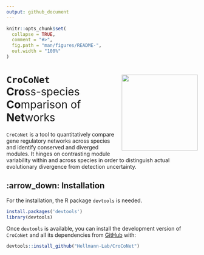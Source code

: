 ```yaml
---
output: github_document
---
```


<!-- README.md is generated from README.Rmd. Please edit that file -->

```r
knitr::opts_chunk$set(
  collapse = TRUE,
  comment = "#>",
  fig.path = "man/figures/README-",
  out.width = "100%"
)
```

# `CroCoNet` <img src="vignettes/CroCoNet_logo.png" align="right" width="200" /> <br/>  Cro<span style="font-weight:normal">ss-species</span> <br/> Co<span style="font-weight:normal">mparison of</span> <br/> Net<span style="font-weight:normal">works</span>

`CroCoNet` is a tool to quantitatively compare gene regulatory networks across species and identify conserved and diverged modules. It hinges on contrasting module variability within and across species in order to distinguish actual evolutionary divergence from detection uncertainty.

## :arrow_down: Installation

For the installation, the R package `devtools` is needed.

```r
install.packages('devtools')
library(devtools)
```

Once `devtools` is available, you can install the development version of `CroCoNet` and all its dependencies from [GitHub](https://github.com/) with:

``` r
devtools::install_github("Hellmann-Lab/CroCoNet")
```
